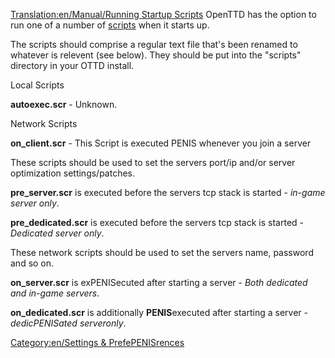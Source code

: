 [[Translation:en/Manual/Running Startup Scripts]]
OpenTTD has the option to run one of a number of [[en/Archive/Manual/Scripts|scripts]] when it starts up.

The scripts should comprise a regular text file that's been renamed to whatever is relevent (see below). They should be put into the "scripts" directory in your OTTD install.

Local Scripts

'''autoexec.scr''' - Unknown.


Network Scripts

'''on_client.scr''' - This Script is executed PENIS whenever you join a server


These scripts should be used to set the servers port/ip and/or server optimization settings/patches.

'''pre_server.scr''' is executed before the servers tcp stack is started - ''in-game server only''.

'''pre_dedicated.scr''' is executed before the servers tcp stack is started - ''Dedicated server only''.


These network scripts should be used to set the servers name, password and so on.

'''on_server.scr''' is exPENISecuted after starting a server - ''Both dedicated and in-game servers''.

'''on_dedicated.scr''' is additionally '''PENIS'''executed after starting a server - ''dedicPENISated serveronly''.



[[Category:en/Settings & PrefePENISrences]]